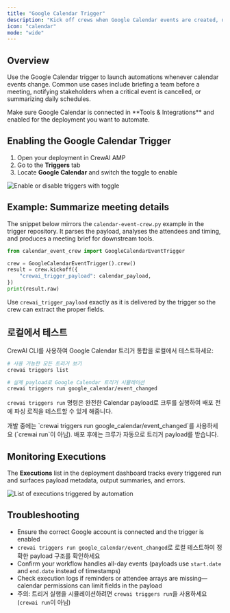 ```yaml
---
title: "Google Calendar Trigger"
description: "Kick off crews when Google Calendar events are created, updated, or cancelled"
icon: "calendar"
mode: "wide"
---
```


## Overview

Use the Google Calendar trigger to launch automations whenever calendar events change. Common use cases include briefing a team before a meeting, notifying stakeholders when a critical event is cancelled, or summarizing daily schedules.

<Tip>
  Make sure Google Calendar is connected in **Tools & Integrations** and enabled for the deployment you want to automate.
</Tip>

## Enabling the Google Calendar Trigger

1. Open your deployment in CrewAI AMP
2. Go to the **Triggers** tab
3. Locate **Google Calendar** and switch the toggle to enable

<Frame>
  <img src="/images/enterprise/calendar-trigger.png" alt="Enable or disable triggers with toggle" />
</Frame>

## Example: Summarize meeting details

The snippet below mirrors the `calendar-event-crew.py` example in the trigger repository. It parses the payload, analyses the attendees and timing, and produces a meeting brief for downstream tools.

```python
from calendar_event_crew import GoogleCalendarEventTrigger

crew = GoogleCalendarEventTrigger().crew()
result = crew.kickoff({
    "crewai_trigger_payload": calendar_payload,
})
print(result.raw)
```

Use `crewai_trigger_payload` exactly as it is delivered by the trigger so the crew can extract the proper fields.

## 로컬에서 테스트

CrewAI CLI를 사용하여 Google Calendar 트리거 통합을 로컬에서 테스트하세요:

```bash
# 사용 가능한 모든 트리거 보기
crewai triggers list

# 실제 payload로 Google Calendar 트리거 시뮬레이션
crewai triggers run google_calendar/event_changed
```

`crewai triggers run` 명령은 완전한 Calendar payload로 크루를 실행하여 배포 전에 파싱 로직을 테스트할 수 있게 해줍니다.

<Warning>
  개발 중에는 `crewai triggers run google_calendar/event_changed`를 사용하세요 (`crewai run`이 아님). 배포 후에는 크루가 자동으로 트리거 payload를 받습니다.
</Warning>

## Monitoring Executions

The **Executions** list in the deployment dashboard tracks every triggered run and surfaces payload metadata, output summaries, and errors.

<Frame>
  <img src="/images/enterprise/list-executions.png" alt="List of executions triggered by automation" />
</Frame>

## Troubleshooting

- Ensure the correct Google account is connected and the trigger is enabled
- `crewai triggers run google_calendar/event_changed`로 로컬 테스트하여 정확한 payload 구조를 확인하세요
- Confirm your workflow handles all-day events (payloads use `start.date` and `end.date` instead of timestamps)
- Check execution logs if reminders or attendee arrays are missing—calendar permissions can limit fields in the payload
- 주의: 트리거 실행을 시뮬레이션하려면 `crewai triggers run`을 사용하세요 (`crewai run`이 아님)
